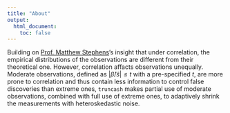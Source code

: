 ```yaml
---
title: "About"
output:
  html_document:
    toc: false
---
```


Building on [Prof. Matthew Stephens](http://stephenslab.uchicago.edu/)'s insight that under correlation, the empirical distributions of the observations are different from their theoretical one.  However, correlation affacts observations unequally.  Moderate observations, defined as $|\hat\beta / \hat s| \leq t$ with a pre-specified $t$, are more prone to correlation and thus contain less information to control false discoveries than extreme ones, `truncash` makes partial use of moderate observations, combined with full use of extreme ones, to adaptively shrink the measurements with heteroskedastic noise.
